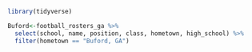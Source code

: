 ```r
library(tidyverse)
```
```r
Buford<-football_rosters_ga %>% 
  select(school, name, position, class, hometown, high_school) %>% 
  filter(hometown == "Buford, GA")
  
```

